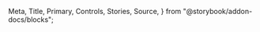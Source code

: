   Meta,
  Title,
  Primary,
  Controls,
  Stories,
  Source,
} from "@storybook/addon-docs/blocks";

<Meta isTemplate title="How to use Dropdown" />

<Title />
適用 : 下拉選單項目；繼承自 Flowbite `Dropdown` 元件

<Primary />

# Controls
這邊僅列出幾項可設定參數值，內部屬性請參考**properties內部屬性**區塊。

<Controls />

---

# Usage API

初始化 Dropdown 元件，帶入 `target`、`trigger`、`options` 等參數，並設定內部屬性

```javascript
new Dropdown(target, trigger, (bindFilteroption = {}), changeHandler);
```

> ### Initial 初始化
>
> 使用 Dropdown 元件時，初始化方式可以分為兩種 : (主要差異在target及trigger帶入的值)

- **有已知節點** : 帶入已知 DOM 節點
  已經有靜態節點或是可以抓取到的DOM節點時，直接作為參數帶入綁定

  ```javascript
  let container = createElement("div");
  container.innerHTML = `
          <h3 class="input-label">title</h3>
          <label class="label input-label">
              <input type="text" class="dropdown-input" />
          </label>
          <ul id="test_dropdown" class="dropdown-item"></ul>
          <select id="test" class="select dropdown-select">
              <option value="a">A</option>
              <option value="b">B</option>
              <option value="c">C</option>
          </select>
    `;

  // container is the exist node
  let target = document.getElementById("test_dropdown");
  let trigger = target.previousSilblingElement.querySelector(".dropdown-input");

  let dropdownInstance = new Dropdown(target, trigger);
  ```  
<br/>

- **target 直接帶入要自訂id、trigger 則帶入要渲染的選項`selectOptions`陣列**

  ```javascript
  const selectOptions = [
    { value: 1, text: "One" },
    { value: 2, text: "Two" },
  ];
  let dropdownInstance = new Dropdown("test_2", selectOptions);
  ```

<br/>

> ### parameters 參數設定

 - <span className="sb-unstyled font-black">target</span>
   <span className="sb-unstyled data-type element">HTMLElement</span>
    ```html
    <!-- 基本下拉選單結構 -->
    <h3 class="input-label">title</h3>
    <label class="label input-label">
      <input type="text" class="dropdown-input" />
    </label>
    <ul id="example_dropdown" class="dropdown-item"></ul>
    <select id="example" class="select dropdown-select"></select>
    ```
<br/>

 - <span className="sb-unstyled font-black">trigger</span>
   <span className="sb-unstyled data-type element">HTMLElement</span>
   <span> | </span>
   <span className="sb-unstyled data-type arr">Array</span>  
   trigger 可以是HTMLElement，或是把要設定的選項物件以陣列形式傳入 :  

    ```javascript 
    const selectOptions=[
      {value:"a",text:"A"},
      {value:"b",text:"B"},
      {value:"c",text:"C"},
    ];
    ```
<br/>

 - <span className="sb-unstyled font-black">changeHandler</span>
   <span className="sb-unstyled data-type">function</span>

    作為 onChange 事件函式使用，會綁定到`<select>`元素身上

    ```javascript
    function testChange() {
      let value = this.value;
      console.log("value:", value);
    }

    // trigger change event anywhere
    // value: "A"
    ```
<br/>

 - <span className="sb-unstyled font-black">bindFilteroption</span>
   <span className="sb-unstyled data-type">object</span>

    ```javascript
    //基本 filtHandler 函式，為打字過濾篩選效果
    function filtItem() {
      let inputValue = this.value;
      let ownli = this.parentNode.parentNode.querySelectorAll(".dropdown-item li");
      ownli.forEach((li) => {
        li.textContent.includes(inputValue)
          ? li.classList.remove("hidden")
          : li.classList.add("hidden");
      });
    }

    const bindFilteroption = { filter: true, filterHandler: filtItem };

    let instance = new Dropdown(target, trigger, filtOption);
    ```

<br/>
> ### properties 內部屬性
> <span className="sb-unstyled data-type readonly">Read-only</span><span className="sb-unstyled">可以操作的屬性皆須使用methods來更改</span>

<div className="sb-unstyled table-container overflow-hidden">
  <table className="sb-unstyled table-content">
    <thead>
      <tr className="text-center">
        <td>property</td>
        <td>default</td>
        <td>type</td>
        <td>descriptions</td>
      </tr>
    </thead>
    <tbody>
      <tr>
        <td className="font-bold">UItype</td>
        <td>Dropdown</td>
        <td>string</td>
        <td>繼承自`BaseComponent`的屬性，代表該元件名稱</td>
      </tr>
      <tr>
        <td className="font-bold">bindSelect</td>
        <td>`<select>`</td>
        <td>HTMLElement</td>
        <td>該下拉選單綁定的`<select>`節點元素</td>
      </tr>
      <tr>
        <td className="font-bold">dropdownChildren</td>
        <td>[]</td>
        <td>HTMLCollection</td>
        <td>紀錄目前`<ul>`內所有子節點</td>
      </tr>
      <tr>
        <td className="font-bold">optValuePair</td>
        <td>null</td>
        <td>Object</td>
        <td>
          紀錄每個選項的 value-text 對應值物件；value 為`<option>`的value值、text 則為`<option>`的節點文字
        </td>
      </tr>
      <tr>
        <td className="font-bold">ifAll</td>
        <td>null</td>
        <td>Boolean</td>
        <td>如果原始靜態html的預設值是不拘/全部/全縣，才會加入這個屬性</td>
      </tr>
      <tr>
        <td className="font-bold">containerEl</td>
        <td>`<div>`</td>
        <td>HTMLElement</td>
        <td>預設會去抓target的parentElement，如果傳入的參數不是DOM節點，會在生成時建立一個`<div>`並包覆所有子節點作為parentElement</td>
      </tr>
    </tbody>
  </table>
</div>

<br/>

> ### methods 方法
> 提供外部控制方法調整內部屬性值

  <p className="sb-unstyled font-bold text-yellow-500">Quick reference</p>
  <div className="sb-unstyled table-container overflow-hidden">
    <table className="sb-unstyled table-content">
      <thead>
        <tr className="text-center">
          <td>methods</td><td>descriptions</td><td>inherit</td>
        </tr>
      </thead>
      <tbody>
        <tr><td className="font-bold">`.show()`</td><td>顯示綁定的下拉選單</td><td>`flowbiteDropdown`</td></tr>
        <tr><td className="font-bold">`.hide()`</td><td>隱藏綁定的下拉選單</td><td>`flowbiteDropdown`</td></tr>
        <tr><td className="font-bold">`.toggle()`</td><td>切換綁定的下拉選單顯示與否</td><td>`flowbiteDropdown`</td></tr>
        <tr><td>`.getElem()`</td><td>回傳該元件渲染的 DOM 節點元素</td><td>`BaseComponent`</td></tr>
        <tr><td>`.getdropDownInstance()`</td><td>回傳該元件instance object</td></tr>
        <tr><td>`.getDropdownChildren()`</td><td>回傳 `dropdownChildren` 屬性</td></tr>
        <tr><td>`.getTargetDropdown()`</td><td>回傳 `<ul>` 節點</td></tr>
        <tr><td>`.getBindSelect()`</td><td>回傳 `<select>` 節點</td></tr>
        <tr><td>`.clearDropdown()`</td><td>清除 `<ul>`&`<select>`子節點</td></tr>
        <tr><td>`.renderDropdownChildren(...args)`</td><td>重新渲染節點(單純渲染節點、不改value)；通常會接著搭配 `.updateValue()`使用</td></tr>
        <tr><td>`.updateValue()`</td><td>更新預設 `<select>` 的value值(通常render完設定為第一項，如果`<select>`本身有selected option 則以它為主)</td></tr>
      </tbody>
    </table>
  </div>  

  <span className="sb-unstyled methods">.show()</span>
  <span className="sb-unstyled methods">.hide()</span>
  <span className="sb-unstyled methods">.toggle()</span>
  <a
    className="sb-unstyled linkout"
    href="https://flowbite.com/docs/components/dropdowns/"
  > more in flowbite docs</a>

  ```javascript
  let dropdownInstance = new Dropdown(target, trigger);

  dropdownInstance.show(); //list show
  dropdownInstance.hide(); //list hide
  dropdownInstance.toggle(); //switch list visible
  ```

  <span className="sb-unstyled methods">.getDropdownChildren()</span>
  - **Returns**  
  回傳`dropdownChildren`屬性
  ``` javascript 
  let children = Dropdown.getDropdownChildren();
  ```

  <span className="sb-unstyled methods">.getTargetDropdown()</span>
  - **Returns**  
  回傳targetEl屬性(也就是`<ul>`)
  ``` javascript 
  let target = Dropdown.getTargetDropdown();
  ```

  <span className="sb-unstyled methods">.getBindSelect()</span>
  - **Returns**  
  回傳bindSelect屬性(也就是`<select>`)
  ``` javascript 
  let select = Dropdown.getBindSelect();
  ```

  <span className="sb-unstyled methods">.clearDropdown()</span>
  ``` javascript 
  Dropdown.clearDropdown(); //children will be clear 
  ```
  <span className="sb-unstyled methods">.renderDropdownChildren(newliChild, newoptChild, text, optValue = null)</span>
  - **Parameters**  
      - `newChild`: `<li>`節點
      - `text`: 選項文字
      - `newoptChild`:  `<option>`節點
      - `optValue`: 指定 `<option>` value 值

  ```javascript
  let li = document.createElement("li");
  let opt = document.createElement("option");

  Dropdown.renderDropdownChildren(li, "AA", opt, 1);
  ```

  <span className="sb-unstyled methods">.updateValue()</span>
  ```javascript
  //previous renderChildren operations... 
  Dropdown.updateValue();
  ```

